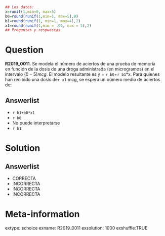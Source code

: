 ```r
## Los datos:
x=runif(1,min=0, max=5)
b0=round(runif(1,min=1, max=5),0)
b1=round(runif(1, min=1, max=4),2)
x1=round(runif(1,min = .05, max = 5),2)
## Preguntas y respuestas
```

<!--incompleta!!!-->

Question
========

**R2019_0011**. Se modela el número de aciertos de una prueba de memoria en función de la dosis de una droga administrada (en microgramos) en el intervalo $(0 - 5)  mcg$. El modelo resultante es y = `r b0`+`r b1`*x. Para quienes han recibido una dosis de`r x1` mcg, se espera un número medio de aciertos de:

Answerlist
----------
* `r b1+b0*x1`
* `r b0` 
* No puede interpretarse
* `r b1` 


Solution
========

Answerlist
----------
* CORRECTA
* INCORRECTA
* INCORRECTA
* INCORRECTA

Meta-information
============
extype: schoice
exname: R2019_0011
exsolution: 1000
exshuffle:TRUE